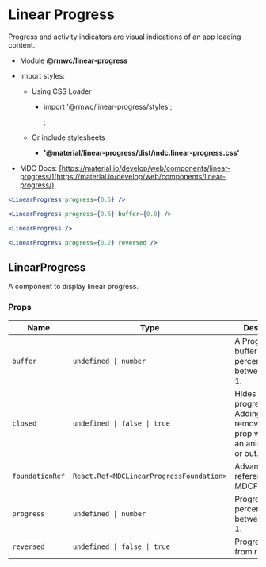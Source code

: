 # Linear Progress

Progress and activity indicators are visual indications of an app loading content.

- Module **@rmwc/linear-progress**
- Import styles:

  - Using CSS Loader

    - import '@rmwc/linear-progress/styles';

      ;

  - Or include stylesheets
    - **'@material/linear-progress/dist/mdc.linear-progress.css'**

- MDC Docs: [https://material.io/develop/web/components/linear-progress/](https://material.io/develop/web/components/linear-progress/)

```jsx live
<LinearProgress progress={0.5} />
```

```jsx live
<LinearProgress progress={0.6} buffer={0.8} />
```

```jsx live
<LinearProgress />
```

```jsx live
<LinearProgress progress={0.2} reversed />
```

## LinearProgress

A component to display linear progress.

### Props

| Name            | Type                                     | Description                                                                              |
| --------------- | ---------------------------------------- | ---------------------------------------------------------------------------------------- |
| `buffer`        | `undefined \| number`                    | A Progress buffer float percentage between 0 and 1.                                      |
| `closed`        | `undefined \| false \| true`             | Hides the progress bar. Adding / removing this prop will trigger an animation in or out. |
| `foundationRef` | `React.Ref<MDCLinearProgressFoundation>` | Advanced: A reference to the MDCFoundation.                                              |
| `progress`      | `undefined \| number`                    | Progress float percentage between 0 and 1.                                               |
| `reversed`      | `undefined \| false \| true`             | Progress goes from right to left.                                                        |

